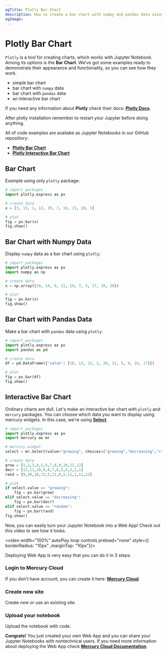```yaml
---
ogTitle: Plotly Bar Chart 
description: How to create a bar chart with numpy and pandas data using the plotly (Python package) in Jupyter Notebook.
ogImage:
---
```




# Plotly Bar Chart

`Plotly` is a tool for creating charts, which works with Jupyter Notebook. Among its options is the **Bar Chart**. We've got some examples ready to demonstrate their appearance and functionality, so you can see how they work.

- simple bar chart  
- bar chart with `numpy` data
- bar chart with `pandas` data
- an interactive bar chart 

If you need any information about **Plotly** check their docs: [**Plotly Docs**](https://plotly.com/python/).

<Callout type="info">
  After plotly installation remember to restart your Jupyter before doing anything.
</Callout>

All of code examples are availabe as Jupyter Notebooks in our GitHub repositiory:
- [**Plotly Bar Chart**](https://github.com/mljar/mercury-integrations/blob/main/visualizations/plotly/plotly-bar-chart.ipynb)
- [**Plotly Interactive Bar Chart**](https://github.com/mljar/mercury-integrations/blob/main/visualizations/plotly/plotly-interactive-bar-chart.ipynb)

## Bar Chart 

Example using only `plotly` package:

```python 
# import packages 
import plotly.express as px

# create data 
x = [3, 13, 1, 12, 19, 7, 16, 13, 10, 1]

# plot 
fig = px.bar(x)
fig.show()
```

<Screenshot src={simplechartPng} alt="Simple plotly bar chart" />

## Bar Chart with Numpy Data

Display `numpy` data as a bar chart using `plotly`:

```python
# import packages
import plotly.express as px
import numpy as np 

# create data 
x = np.array([20, 14, 9, 11, 19, 7, 5, 17, 16, 20])

# plot 
fig = px.bar(x)
fig.show()
```

<Screenshot src={numpychartPng} alt="Plotly bar chart with numpy data. " />

## Bar Chart with Pandas Data 

Make a bar chart with `pandas` data using `plotly`:

```python 
# import packages 
import plotly.express as px 
import pandas as pd 

# create data 
df = pd.DataFrame({'value': [18, 13, 12, 2, 20, 12, 5, 4, 16, 17]})

# plot 
fig = px.bar(df)
fig.show()
```

<Screenshot src={pandaschartPng} alt="Plotly bar chart with pandas data." />

## Interactive Bar Chart

Ordinary charts are dull. Let's make an interactive bar chart with `plotly` and `mercury` packages. You can choose which data you want to display using mercury widgets. In this case, we're using [**Select**](https://runmercury.com/docs/input-widgets/select/).

```python 
# import packages 
import plotly.express as px
import mercury as mr
```

```python 
# mercury widget 
select = mr.Select(value="growing", choices=["growing","decreasing","random"], label="Choose data:")
```

```python 
# create data 
grow = [1,2,3,4,5,6,7,8,9,10,11,12]
decr = [12,11,10,9,8,7,6,5,4,3,2,1]
rand = [9,20,18,13,5,11,8,5,11,1,11,13]

# plot 
if select.value == "growing":
    fig = px.bar(grow)
elif select.value == "decreasing":
    fig = px.bar(decr)
elif select.value == "random":
    fig = px.bar(rand)
fig.show()
```

Now, you can easily turn your Jupyter Notebook into a Web App! Check out this video to see how it looks.

<video width="100%" autoPlay loop controls preload="none" style={{ borderRadius: "10px" ,marginTop: "10px"}}>
  <source
    src="/images/integrations/plotly/bar-chart/plotly-mercury.mp4"
    type="video/mp4"
  />
</video>

Deploying Web App is very easy that you can do it in 3 steps:

<div className="steps-container">

### Login to Mercury Cloud

If you don't have account, you can create it here: [**Mercury Cloud**](https://cloud.runmercury.com/register).

### Create new site

Create new or use an existing site. 

### Upload your notebook

Upload the notebook with code.

</div>

**Congrats!** You just created your own Web App and you can share your Jupyter Notebooks with nontechnical users. If you need more information about deploying the Web App check [**Mercury Cloud Documentation**](https://runmercury.com/docs/cloud/).
